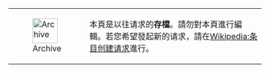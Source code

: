 {| class="messagebox standard-talk"
|-
| [[File:File.svg|50px|Archive]]
| 本頁是以往请求的'''存檔'''。請勿對本頁進行編輯。若您希望發起新的请求，請在[[Wikipedia:条目创建请求]]進行。
|}